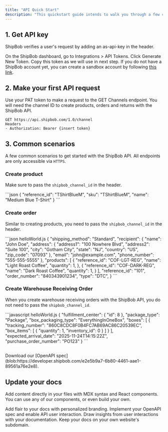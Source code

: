 ```yaml
---
title: "API Quick Start"
description: "This quickstart guide intends to walk you through a few common scenarios to let you understand how to use the ShipBob API."
---
```


## 1. Get API key

ShipBob verifies a user's request by adding an as-api-key in the header.

On the ShipBob dashboard, go to Integrations > API Tokens. Click Generate New Token. Copy this token as we will use in next step. If you do not have a ShipBob account yet, you can create a sandbox account by following [this link](https://webstage.shipbob.dev/app/merchant/#/SignUp).&#x20;

## 2. Make your first API request

Use your PAT token to make a request to the GET Channels endpoint. You will need the channel ID to create products, orders and returns with the ShipBob API.

```
GET https://api.shipbob.com/1.0/channel
Headers
- Authorization: Bearer {insert token}
```

## 3. Common scenarios

A few common scenarios to get started with the ShipBob API. All endpoints are only accessible via `HTTPS`.

### Create product

Make sure to pass the `shipbob_channel_id` in the header.

<CodeGroup>
  ```json
  {
    "reference_id": "TShirtBlueM",
    "sku": "TShirtBlueM",
    "name": "Medium Blue T-Shirt"
  }
  ```
</CodeGroup>

### Create order

Similar to creating products, you need to pass the `shipbob_channel_id` in the header.&#x20;

<CodeGroup>
  ```json helloWorld.js
  {
    "shipping_method": "Standard",
    "recipient": {
      "name": "John Doe",
      "address": {
        "address1": "100 Nowhere Blvd",
        "address2": "Suite 100",
        "city": "Gotham City",
        "state": "NJ",
        "country": "US",
        "zip_code": "07093"
      },
      "email": "john@example.com",
      "phone_number": "555-555-5555"
    },
    "products": [
      {
        "reference_id": "COF-LGT-REG",
        "name": "Light Roast Coffee",
        "quantity": 1,
      },
      {
        "reference_id": "COF-DARK-REG",
        "name": "Dark Roast Coffee",
        "quantity": 1,
      }
    ],
    "reference_id": "101",
    "order_number": "840343901234",
    "type": "DTC",
  }
  ```
</CodeGroup>

### Create Warehouse Receiving Order

When you create warehouse receiving orders with the ShipBob API, you do not need to pass the `shipbob_channel_id`.

<CodeGroup>
  ```javascript helloWorld.js
  {
    "fulfillment_center": {
      "id": 8
    },
    "package_type": "Package",
    "box_packaging_type": "EverythingInOneBox",
    "boxes": [
      {
        "tracking_number": "860C8CDC8F0B4FC7AB69AC86C20539EC",
        "box_items": [
          {
            "quantity": 1,
            "inventory_id": 0
          }
        ]
      }
    ],
    "expected_arrival_date": "2025-11-24T14:15:22Z",
    "purchase_order_number": "PO123"
  }
  ```
</CodeGroup>

##

<Check>
  Download our [OpenAPI spec](blob:https://developer.shipbob.com/e2e5b9a7-6b80-4461-aae1-89561a76e2e8).
</Check>

## &#x20;

## Update your docs

Add content directly in your files with MDX syntax and React components. You can use any of our components, or even build your own.

<CardGroup>
  <Card title="Style Your Docs" icon="paintbrush" href="/settings/global">
    Add flair to your docs with personalized branding.
  </Card>

  <Card title="Add API Endpoints" icon="square-code" href="/api-playground/configuration">
    Implement your OpenAPI spec and enable API user interaction.
  </Card>

  <Card title="Integrate Analytics" icon="chart-mixed" href="/analytics/supported-integrations">
    Draw insights from user interactions with your documentation.
  </Card>

  <Card title="Host on a Custom Domain" icon="browser" href="/settings/custom-domain/subdomain">
    Keep your docs on your own website's subdomain.
  </Card>
</CardGroup>
